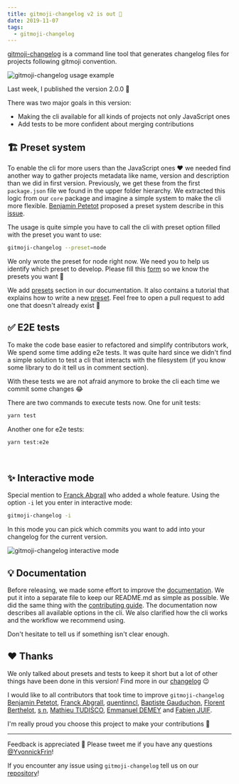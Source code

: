```yaml
---
title: gitmoji-changelog v2 is out 🎉
date: 2019-11-07
tags: 
  - gitmoji-changelog
---
```


[gitmoji-changelog](https://github.com/frinyvonnick/gitmoji-changelog) is a command line tool that generates changelog files for projects following gitmoji convention.

![gitmoji-changelog usage example](https://raw.githubusercontent.com/frinyvonnick/gitmoji-changelog/master/misc/example.gif)

Last week, I published the version 2.0.0 🔖

There was two major goals in this version: 

- Making the cli available for all kinds of projects not only JavaScript ones
- Add tests to be more confident about merging contributions

## 🏗 Preset system

To enable the cli for more users than the JavaScript ones ❤️ we needed find another way to gather projects metadata like name, version and description than we did in first version. Previously, we get these from the first `package.json` file we found in the upper folder hierarchy. We extracted this logic from our `core` package and imagine a simple system to make the cli more flexible. [Benjamin Petetot](https://github.com/bpetetot) proposed a preset system describe in this [issue](https://github.com/frinyvonnick/gitmoji-changelog/issues/85).

The usage is quite simple you have to call the cli with preset option filled with the preset you want to use:

```sh
gitmoji-changelog --preset=node
```

We only wrote the preset for node right now. We need you to help us identify which preset to develop. Please fill this [form](https://yvonnickfrin.typeform.com/to/eC5OLL) so we know the presets you want 🙌

We add [presets](https://github.com/frinyvonnick/gitmoji-changelog/blob/master/DOCUMENTATION.md#presets) section in our documentation. It also contains a tutorial that explains how to write a new [preset](https://github.com/frinyvonnick/gitmoji-changelog/blob/master/DOCUMENTATION.md#add-a-preset). Feel free to open a pull request to add one that doesn't already exist 🙏

## ✅ E2E tests

To make the code base easier to refactored and simplify contributors work, We spend some time adding e2e tests. It was quite hard since we didn't find a simple solution to test a cli that interacts with the filesystem (if you know some library to do it tell us in comment section).

With these tests we are not afraid anymore to broke the cli each time we commit some changes 😂

There are two commands to execute tests now. One for unit tests:

```sh
yarn test
```

Another one for e2e tests:

```sh
yarn test:e2e
```
<br />

## ✨ Interactive mode

Special mention to [Franck Abgrall](https://github.com/kefranabg) who added a whole feature. Using the option `-i` let you enter in interactive mode:

```sh
gitmoji-changelog -i
```

In this mode you can pick which commits you want to add into your changelog for the current version.

![gitmoji-changelog interactive mode](https://media.giphy.com/media/kyvJpmZBq6kS0qcfQu/giphy.gif)

## 💡 Documentation

Before releasing, we made some effort to improve the [documentation](https://github.com/frinyvonnick/gitmoji-changelog/blob/master/DOCUMENTATION.md). We put it into a separate file to keep our README.md as simple as possible. We did the same thing with the [contributing guide](https://github.com/frinyvonnick/gitmoji-changelog/blob/master/CONTRIBUTING.md). The documentation now describes all available options in the cli. We also clarified how the cli works and the workflow we recommend using.

Don't hesitate to tell us if something isn't clear enough.

## ❤️ Thanks 

We only talked about presets and tests to keep it short but a lot of other things have been done in this version! Find more in our [changelog](https://github.com/frinyvonnick/gitmoji-changelog/blob/master/CHANGELOG.md) 😉

I would like to all contributors that took time to improve `gitmoji-changelog` [Benjamin Petetot](https://github.com/bpetetot), [Franck Abgrall](https://github.com/kefranabg), [quentinncl](https://github.com/quentinncl), [Baptiste Gauduchon](https://github.com/bgauduch), [Florent Berthelot](https://github.com/FBerthelot), [s n](https://github.com/snikic), [Mathieu TUDISCO](https://github.com/mathieutu), [Emmanuel DEMEY](https://github.com/EmmanuelDemey) and [Fabien JUIF](https://github.com/fabienjuif).

I'm really proud you choose this project to make your contributions 👏

<hr />

Feedback is appreciated 🙏 Please tweet me if you have any questions [@YvonnickFrin](https://twitter.com/YvonnickFrin)!

If you encounter any issue using `gitmoji-changelog` tell us on our [repository](https://github.com/frinyvonnick/gitmoji-changelog/issues)!

